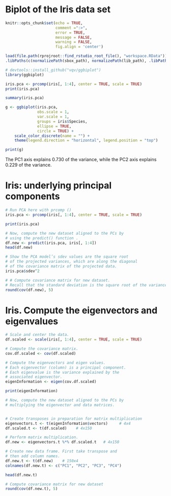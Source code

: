 # Biplot of the Iris data set

```r
knitr::opts_chunk$set(echo = TRUE, 
                      comment =":>", 
                      error = TRUE, 
                      message = FALSE, 
                      warning = FALSE,
                      fig.align = 'center')
```

```r
load(file.path(rprojroot::find_rstudio_root_file(), "workspace.RData"))
.libPaths(c(normalizePath(sbox_path), normalizePath(lib_path), .libPaths()))
```


```r
# devtools::install_github("vqv/ggbiplot")
library(ggbiplot)

iris.pca <- prcomp(iris[, 1:4], center = TRUE, scale = TRUE)
print(iris.pca)
```

```r
summary(iris.pca)
```


```r
g <- ggbiplot(iris.pca,
              obs.scale = 1,
              var.scale = 1,
              groups = iris$Species,
              ellipse = TRUE,
              circle = TRUE) +
    scale_color_discrete(name = "") +
    theme(legend.direction = "horizontal", legend.position = "top")

print(g)
```

The PC1 axis explains 0.730 of the variance, while the PC2 axis explains
0.229 of the variance.

# Iris: underlying principal components

```r
# Run PCA here with prcomp ()
iris.pca <- prcomp(iris[, 1:4], center = TRUE, scale = TRUE)

print(iris.pca)
```

```r
# Now, compute the new dataset aligned to the PCs by
# using the predict() function .
df.new <- predict(iris.pca, iris[, 1:4])
head(df.new)
```

```r
# Show the PCA model’s sdev values are the square root
# of the projected variances, which are along the diagonal
# of the covariance matrix of the projected data.
iris.pca$sdev^2
```

```r
# # Compute covariance matrix for new dataset.
# Recall that the standard deviation is the square root of the variance.
round(cov(df.new), 5)
```

# Iris. Compute the eigenvectors and eigenvalues

```r
# Scale and center the data.
df.scaled <- scale(iris[, 1:4], center = TRUE, scale = TRUE)

# Compute the covariance matrix.
cov.df.scaled <- cov(df.scaled)

# Compute the eigenvectors and eigen values.
# Each eigenvector (column) is a principal component.
# Each eigenvalue is the variance explained by the
# associated eigenvector.
eigenInformation <- eigen(cov.df.scaled)

print(eigenInformation)
```
```r
# Now, compute the new dataset aligned to the PCs by
# multiplying the eigenvector and data matrices.


# Create transposes in preparation for matrix multiplication
eigenvectors.t <- t(eigenInformation$vectors)     # 4x4
df.scaled.t <- t(df.scaled)    # 4x150

# Perform matrix multiplication.
df.new <- eigenvectors.t %*% df.scaled.t   # 4x150

# Create new data frame. First take transpose and
# then add column names.
df.new.t <- t(df.new)    # 150x4
colnames(df.new.t) <- c("PC1", "PC2", "PC3", "PC4")

head(df.new.t)
```


```r
# Compute covariance matrix for new dataset 
round(cov(df.new.t), 5)
```

